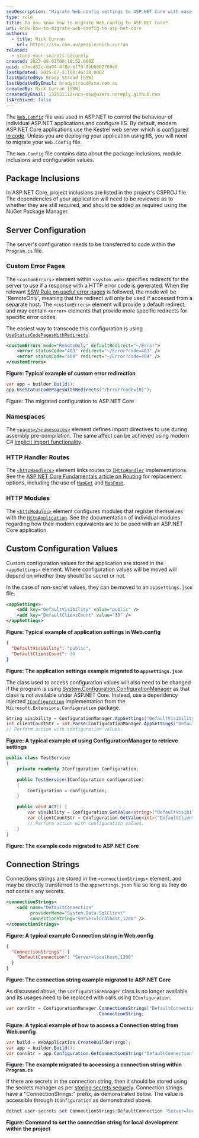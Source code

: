 ```yaml
---
seoDescription: "Migrate Web.config settings to ASP.NET Core with ease. Learn how to transition appSettings, connection strings, and custom configurations to modern JSON files like appsettings.json while leveraging IConfiguration for seamless integration."
type: rule
title: Do you know how to migrate Web.config to ASP.NET Core?
uri: know-how-to-migrate-web-config-to-asp-net-core
authors:
  - title: Nick Curran
    url: https://ssw.com.au/people/nick-curran
related:
  - store-your-secrets-securely
created: 2023-08-01T00:18:52.000Z
guid: d7ecd82c-da04-4f8e-bf79-9bb6002769e9
lastUpdated: 2025-07-31T00:46:18.000Z
lastUpdatedBy: Brady Stroud [SSW]
lastUpdatedByEmail: bradystroud@ssw.com.au
createdBy: Nick Curran [SSW]
createdByEmail: 132531112+ncn-ssw@users.noreply.github.com
isArchived: false
---
```

The [`Web.Config`](https://learn.microsoft.com/en-us/troubleshoot/developer/webapps/aspnet/health-diagnostic-performance/create-web-config?WT.mc_id=DT-MVP-33518) file was used in ASP.NET to control the behaviour of individual ASP.NET applications and configure IIS. By default, modern ASP.NET Core applications use the Kestrel web server which is [configured in code](https://learn.microsoft.com/en-us/aspnet/core/fundamentals/servers/kestrel/options?view=aspnetcore-7.0&WT.mc_id=DT-MVP-33518). Unless you are deploying your application using IIS, you will need to migrate your `Web.Config` file.

The `Web.Config` file contains data about the package inclusions, module inclusions and configuration values.

## Package Inclusions

In ASP.NET Core, project inclusions are listed in the project's CSPROJ file. The dependencies of your application will need to be reviewed as to whether they are still required, and should be added as required using the NuGet Package Manager.

## Server Configuration

The server's configuration needs to be transferred to code within the `Program.cs` file.

### Custom Error Pages

The `<customErrors>` element within `<system.web>` specifies redirects for the server to use if a response with a HTTP error code is generated. When the relevant [SSW Rule on useful error pages](/404-useful-error-page/) is followed, the mode will be 'RemoteOnly', meaning that the redirect will only be used if accessed from a separate host. The `<customErrors>` element will provide a default redirect, and may contain `<error>` elements that provide more specific redirects for specific error codes.

The easiest way to transcode this configuration is using [`UseStatusCodePagesWithRedirects`](https://learn.microsoft.com/en-us/aspnet/core/fundamentals/error-handling?view=aspnetcore-7.0#usestatuscodepageswithredirects&WT.mc_id=DT-MVP-33518).

```xml
<customErrors mode="RemoteOnly" defaultRedirect="~/Error">
    <error statusCode="403" redirect="~/Error?code=403" />
    <error statusCode="404" redirect="~/Error?code=404" />
</customErrors>
```

**Figure: Typical example of custom error redirection**

```cs
var app = builder.Build();
app.UseStatusCodePagesWithRedirects("/Error?code={0}");
```

Figure: The migrated configuration to ASP.NET Core

### Namespaces

The [`<pages>/<namespaces>`](https://learn.microsoft.com/en-us/windows/win32/wsdapi/namespace) element defines import directives to use during assembly pre-compilation. The same affect can be achieved using modern C# [implicit import functionality](https://learn.microsoft.com/en-us/dotnet/core/project-sdk/overview#implicit-using-directives?WT.mc_id=DT-MVP-33518).

### HTTP Handler Routes

The [`<httpHandlers>`](https://learn.microsoft.com/en-us/previous-versions/aspnet/bb398986(v=vs.100)) element links routes to [`IHttpHandler`](https://learn.microsoft.com/en-us/dotnet/api/system.web.ihttphandler?view=netframework-4.8.1&WT.mc_id=DT-MVP-33518) implementations. See the [ASP.NET Core Fundamentals article on Routing](https://learn.microsoft.com/en-us/aspnet/core/fundamentals/routing?view=aspnetcore-7.0&WT.mc_id=DT-MVP-33518) for replacement options, including the use of [`MapGet`](https://learn.microsoft.com/en-us/dotnet/api/microsoft.aspnetcore.builder.endpointroutebuilderextensions.mapget?view=aspnetcore-7.0#microsoft-aspnetcore-builder-endpointroutebuilderextensions-mapget(microsoft-aspnetcore-routing-iendpointroutebuilder-system-string-system-delegate&WT.mc_id=DT-MVP-33518)) and [`MapPost`](https://learn.microsoft.com/en-us/dotnet/api/microsoft.aspnetcore.builder.endpointroutebuilderextensions.mappost?view=aspnetcore-7.0#microsoft-aspnetcore-builder-endpointroutebuilderextensions-mappost(microsoft-aspnetcore-routing-iendpointroutebuilder-system-string-system-delegate&WT.mc_id=DT-MVP-33518)).

### HTTP Modules

The [`<httpModules>`](https://learn.microsoft.com/en-us/troubleshoot/developer/webapps/aspnet/development/http-modules-handlers) element configures modules that register themselves with the [`HttpApplication`](https://learn.microsoft.com/en-us/dotnet/api/system.web.httpapplication?view=netframework-4.8.1&WT.mc_id=DT-MVP-33518). See the documentation of individual modules regarding how their modern equivalents are to be used with an ASP.NET Core application.

## Custom Configuration Values

Custom configuration values for the application are stored in the `<appSettings>` element. Where configuration values will be moved will depend on whether they should be secret or not.

In the case of non-secret values, they can be moved to an `appsettings.json` file.

```xml
<appSettings>
    <add key="DefaultVisibility" value="public" />
    <add key="DefaultClientCount" value="30" />
</appSettings>
```

**Figure: Typical example of application settings in Web.config**

```json
{
  "DefaultVisibility": "public",
  "DefaultClientCount": 30
}
```

**Figure: The application settings example migrated to `appsettings.json`**

The class used to access configuration values will also need to be changed if the program is using [System.Configuration.ConfigurationManager](https://learn.microsoft.com/en-us/dotnet/api/system.configuration.configurationmanager?WT.mc_id=DT-MVP-33518) as that class is not available under ASP.NET Core. Instead, use a dependency injected [`IConfiguration`](https://learn.microsoft.com/en-us/dotnet/api/microsoft.extensions.configuration.iconfiguration?view=dotnet-plat-ext-7.0&WT.mc_id=DT-MVP-33518) implementation from the `Microsoft.Extensions.Configuration` package.

```cs
String visibility = ConfigurationManager.AppSettings["DefaultVisibility"];
int clientCountStr = int.Parse(ConfigurationManager.AppSettings["DefaultClientCount"]);
// Perform action with configuration values.
```

**Figure: A typical example of using ConfigurationManager to retrieve settings**

```cs
public class TestService
{
    private readonly IConfiguration Configuration;

    public TestService(IConfiguration configuration)
    {
        Configuration = configuration;
    }

    public void Act() {
        var visibility = Configuration.GetValue<string>("DefaultVisibility");
        var clientCountStr = Configuration.GetValue<int>("DefaultClientCount");
        // Perform action with configuration values.
    }
}
```

**Figure: The example code migrated to ASP.NET Core**

## Connection Strings

Connections strings are stored in the `<connectionStrings>` element, and may be directly transferred to the `appsettings.json` file so long as they do not contain any secrets.

```xml
<connectionStrings>
    <add name="DefaultConnection"
         providerName="System.Data.SqlClient"
         connectionString="Server=localhost,1200" />
</connectionStrings>
```

**Figure: A typical example Connection string in Web.config**

```json
{
  "ConnectionStrings": {
    "DefaultConnection": "Server=localhost,1200"
  }
}
```

**Figure: The connection string example migrated to ASP.NET Core**

As discussed above, the `ConfigurationManager` class is no longer available and its usages need to be replaced with calls using `IConfiguration`.

```cs
var connStr = ConfigurationManager.ConnectionsStrings["DefaultConnection"]
                                  .ConnectionString;
```

**Figure: A typical example of how to access a Connection string from Web.config**

```cs
var build = WebApplication.CreateBuilder(args);
var app = builder.Build();
var connStr = app.Configuration.GetConnectionString("DefaultConnection");
```

**Figure: The example migrated to accessing a connection string within `Program.cs`**

If there are secrets in the connection string, then it should be stored using the secrets manager as per [storing secrets securely](/store-your-secrets-securely). Connection strings have a "ConnectionStrings:" prefix, as demonstrated below. The value is accessible through `IConfiguration` as demonstrated above.

```powershell
dotnet user-secrets set ConnectionStrings:DefaultConnection "Server=localhost,1200"
```

**Figure: Command to set the connection string for local development within the project**
